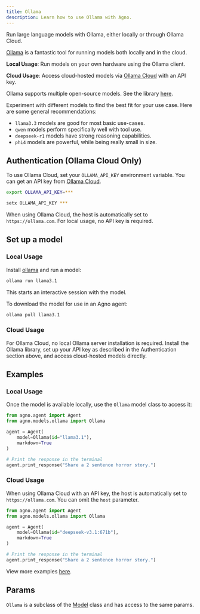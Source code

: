 ```yaml
---
title: Ollama
description: Learn how to use Ollama with Agno.
---
```


Run large language models with Ollama, either locally or through Ollama Cloud.

[Ollama](https://ollama.com) is a fantastic tool for running models both locally and in the cloud.

**Local Usage**: Run models on your own hardware using the Ollama client.

**Cloud Usage**: Access cloud-hosted models via [Ollama Cloud](https://ollama.com) with an API key. 

Ollama supports multiple open-source models. See the library [here](https://ollama.com/library).

Experiment with different models to find the best fit for your use case. Here are some general recommendations:

- `llama3.3` models are good for most basic use-cases.
- `qwen` models perform specifically well with tool use.
- `deepseek-r1` models have strong reasoning capabilities.
- `phi4` models are powerful, while being really small in size.

## Authentication (Ollama Cloud Only)

To use Ollama Cloud, set your `OLLAMA_API_KEY` environment variable. You can get an API key from [Ollama Cloud](https://ollama.com).

<CodeGroup>

```bash Mac
export OLLAMA_API_KEY=***
```

```bash Windows
setx OLLAMA_API_KEY ***
```

</CodeGroup>

When using Ollama Cloud, the host is automatically set to `https://ollama.com`. For local usage, no API key is required.

## Set up a model

### Local Usage

Install [ollama](https://ollama.com) and run a model:

```bash run model
ollama run llama3.1
```

This starts an interactive session with the model.

To download the model for use in an Agno agent:

```bash pull model
ollama pull llama3.1
```

### Cloud Usage

For Ollama Cloud, no local Ollama server installation is required. Install the Ollama library, set up your API key as described in the Authentication section above, and access cloud-hosted models directly.

## Examples

### Local Usage

Once the model is available locally, use the `Ollama` model class to access it:

<CodeGroup>

```python agent.py
from agno.agent import Agent
from agno.models.ollama import Ollama

agent = Agent(
    model=Ollama(id="llama3.1"),
    markdown=True
)

# Print the response in the terminal
agent.print_response("Share a 2 sentence horror story.")
```

</CodeGroup>

### Cloud Usage

<Note>When using Ollama Cloud with an API key, the host is automatically set to `https://ollama.com`. You can omit the `host` parameter.</Note>

<CodeGroup>

```python agent.py
from agno.agent import Agent
from agno.models.ollama import Ollama

agent = Agent(
    model=Ollama(id="deepseek-v3.1:671b"),
    markdown=True
)

# Print the response in the terminal
agent.print_response("Share a 2 sentence horror story.")
```

</CodeGroup>

<Note> View more examples [here](/examples/models/ollama/basic). </Note>

## Params

<Snippet file="model-ollama-params.mdx" />

`Ollama` is a subclass of the [Model](/reference/models/model) class and has access to the same params.
